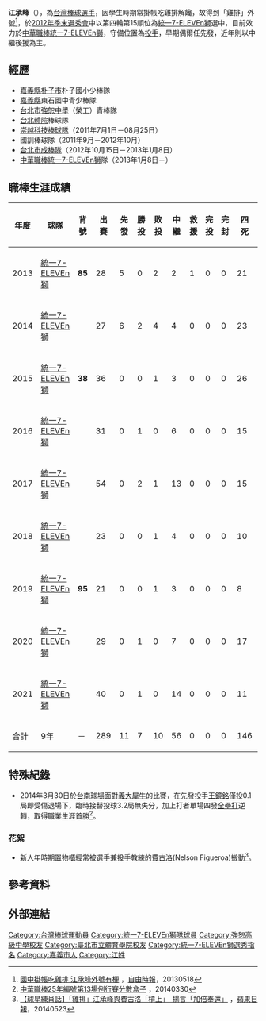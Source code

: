 {{Infobox CPBL player|
|name=江承峰|
|image=2013年第16屆諸羅山盃國際軟式少年棒球邀請賽開幕典禮(江承峰)(cropped).jpg|
|width=300|
|position=投手|
|team=統一7-ELEVEn獅|
|number=95|
|bats=右|
|throws=右|
|birthdate={{birth_date_and_age|1988|10|14|mf=y}}|
|birthplace={{TWN}}[[嘉義市|嘉義市]]|
|debutdate=3月23日
|debutyear=2013年
|debutteam=統一7-ELEVEn獅
|statyear=2021年球季
|stat1label=勝投—敗投
|stat1value=7－10
|stat2label=中繼－救援
|stat2value=56－0
|stat3label=三振—四壞
|stat3value=225－127
|stat4label=防禦率
|stat4value=4.96
|teams=<nowiki></nowiki> 
*[[統一7-ELEVEn獅|統一7-ELEVEn獅]]（2013年1月8日－）
|awards=<nowiki></nowiki>
*[[台灣大賽|總冠軍]]（2013、2020）
}}

'''江承峰'''（{{bd|1988年|10月14日|||catIdx=C江}}），為[[台灣|台灣]][[棒球|棒球]][[選手|選手]]，因學生時期常掛帳吃雞排解饞，故得到「雞排」外號<ref>[http://sports.ltn.com.tw/news/paper/680151 國中掛帳吃雞排 江承峰外號有梗] {{Wayback|url=http://sports.ltn.com.tw/news/paper/680151 |date=20190629071103 }}，[[自由時報|自由時報]]，20130518</ref>，於[[中華職棒歷年選秀會#職棒二十四年（2013年）|2012年季末選秀會]]中以第四輪第15順位為[[統一7-ELEVEn獅|統一7-ELEVEn獅]]選中，目前效力於[[中華職棒|中華職棒]][[統一7-ELEVEn獅|統一7-ELEVEn獅]]，守備位置為[[投手|投手]]，早期偶爾任先發，近年則以中繼後援為主。

==經歷==
*[[嘉義縣|嘉義縣]][[朴子市|朴子市]]朴子國小少棒隊
*[[嘉義縣|嘉義縣]]東石國中青少棒隊
*[[臺北市私立強恕高級中學|台北市強恕中學]]（榮工）青棒隊
*[[臺北市立大學天母校區|台北體院]]棒球隊
*[[崇越隼鷹隊|崇越科技棒球隊]]（2011年7月1日－08月25日）
*國訓棒球隊（2011年9月－2012年10月）
*[[台北市成棒隊|台北市成棒隊]]（2012年10月15日－2013年1月8日）
*[[中華職棒|中華職棒]][[統一7-ELEVEn獅|統一7-ELEVEn獅]]隊（2013年1月8日－）

==職棒生涯成績==
{| class="wikitable" width="1000px"
|- align="center"
!年度||球隊||背號||出賽||先發||勝投||敗投||中繼||救援||完投||完封||四死||三振||責失||投球局數||自責分率||被上壘率
|- align=center
|2013||[[統一7-ELEVEn獅|統一7-ELEVEn獅]]||rowspan=1|'''85'''||28||5||0||2||2||1||0||0||21||17||28||51.2||4.88||1.82
|- align=center
|2014||[[統一7-ELEVEn獅|統一7-ELEVEn獅]]||rowspan=3|'''38'''||27||6||2||4||4||0||0||0||23||25||19||69.2||2.46||1.44
|- align=center
|2015||[[統一7-ELEVEn獅|統一7-ELEVEn獅]]||36||0||0||1||3||0||0||0||26||35||47||56.0||7.55||1.93
|- align=center
|2016||[[統一7-ELEVEn獅|統一7-ELEVEn獅]]||31||0||1||0||6||0||0||0||15||27||24||38.0||5.68||1.58
|- align="center"
|2017||[[統一7-ELEVEn獅|統一7-ELEVEn獅]]||rowspan=5|'''95'''||54||0||2||1||13||0||0||0||15||40||27||48.1||5.03||1.45
|- align=center
|2018||[[統一7-ELEVEn獅|統一7-ELEVEn獅]]||23||0||0||1||4||0||0||0||10||18||12||20.2||5.23||1.35
|- align=center
|2019||[[統一7-ELEVEn獅|統一7-ELEVEn獅]]||21||0||0||1||3||0||0||0||8||11||15||16.0||8.44||2.00
|- align=center
|2020||[[統一7-ELEVEn獅|統一7-ELEVEn獅]]||29||0||1||0||7||0||0||0||17||30||17||33.1||4.59||1.32
|- align="center"
|2021||[[統一7-ELEVEn獅|統一7-ELEVEn獅]]||40||0||1||0||14||0||0||0||11||22||12||31.0||3.48||1.32
|- style="color:black; background-color:#F75000;color:#FFFFFF" align="center"
|合計||9年||－||289||11||7||10||56||0||0||0||146||225||201||364.2||4.96||1.60
|}

==特殊紀錄==
*2014年3月30日於[[臺南市立棒球場|台南球場]]面對[[義大犀牛|義大犀牛]]的比賽，在先發投手[[王鏡銘|王鏡銘]]僅投0.1局即受傷退場下，臨時接替投球3.2局無失分，加上打者單場四發[[全壘打|全壘打]]逆轉，取得職業生涯首勝<ref>[http://www.cpbl.com.tw/games/box.html?&game_type=01&game_id=13&game_date=2014-03-30&pbyear=2014  中華職棒25年編號第13場例行賽分數盒子] {{Wayback|url=http://www.cpbl.com.tw/games/box.html?&game_type=01&game_id=13&game_date=2014-03-30&pbyear=2014 |date=20190613093046 }}，20140330</ref>。
===花絮===
*新人年時期置物櫃經常被選手兼投手教練的[[尼爾森·費古洛|費古洛]](Nelson Figueroa)搬動<ref>[http://www.appledaily.com.tw/realtimenews/article/new/20140523/403077/ 【球星練肖話】「雞排」江承峰與費古洛「槓上」　揚言「加倍奉還」] {{Wayback|url=http://www.appledaily.com.tw/realtimenews/article/new/20140523/403077/ |date=20170305002916 }}，[[蘋果日報_(台灣)|蘋果日報]]，20140523</ref>。
==參考資料==
{{Reflist}}
==外部連結==
{{台灣棒球維基館}}
{{中華職棒球員資料|id=R683|name=江承峰}}
{{統一7-ELEVEn獅隊球員名單}}
{{統一7-ELEVEn獅2013年中華職棒總冠軍}}
{{統一7-ELEVEn獅2020年中華職棒總冠軍}}
{{DEFAULTSORT:Chiang Cheng Feng}}
[[Category:台灣棒球運動員|Category:台灣棒球運動員]]
[[Category:統一7-ELEVEn獅隊球員|Category:統一7-ELEVEn獅隊球員]]
[[Category:強恕高級中學校友|Category:強恕高級中學校友]]
[[Category:臺北市立體育學院校友|Category:臺北市立體育學院校友]]
[[Category:統一7-ELEVEn獅選秀指名|Category:統一7-ELEVEn獅選秀指名]]
[[Category:嘉義市人|Category:嘉義市人]]
[[Category:江姓|Category:江姓]]